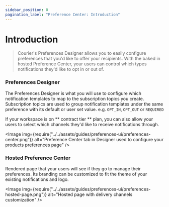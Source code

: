 ```yaml
---
sidebar_position: 0
pagination_label: "Preference Center: Introduction"
---
```



# Introduction

> Courier's Preferences Designer allows you to easily configure preferences that you'd like to offer your recipients.
> With the baked in hosted Preference Center, your users can control which types notifications they'd like to opt in or out of.

### Preferences Designer

The Preferences Designer is what you will use to configure which notification templates to map to the subscription topics you create.
Subscription topics are used to group notification templates under the same preference with its default or user set value. e.g. `OPT_IN`, `OPT_OUT` or `REQUIRED`

If your workspace is on ** contract tier ** plan, you can also allow your users to select which channels they'd like to receive notifications
through.

<Image
  img={require("../../assets/guides/preferences-ui/preferences-center.png")}
  alt="Preference Center tab in Designer used to configure your products preferences page"
/>

### Hosted Preference Center

Rendered page that your users will see if they go to manage their preferences. Its branding can be customized to fit the theme of your
existing notifications and logo.

<Image
  img={require("../../assets/guides/preferences-ui/preferences-hosted-page.png")}
  alt="Hosted page with delivery channels customization"
/>
